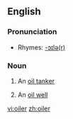 ==English==

===Pronunciation===
*Rhymes: [[Rhymes:English:-ɔɪlə(r)|-ɔɪlə(r)]]

===Noun===
{{en-noun}}

# {{nautical}} An [[oil tanker]]
# An [[oil well]]

[[vi:oiler]]
[[zh:oiler]]